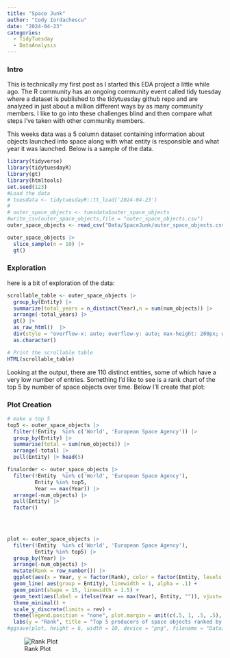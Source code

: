 ```yaml
---
title: "Space Junk"
author: "Cody Iordachescu"
date: "2024-04-23"
categories:
  - TidyTuesday
  - DataAnalysis
---
```


### Intro

This is technically my first post as I started this EDA project a little while ago. The R community has an ongoing community event called tidy tuesday where a dataset is published to the tidytuesday github repo and are analyzed in just about a million different ways by as many community members. I like to go into these challenges blind and then compare what steps I've taken with other community members.

This weeks data was a 5 column dataset containing information about objects launched into space along with what entity is responsible and what year it was launched. Below is a sample of the data.

```r
library(tidyverse)
library(tidytuesdayR)
library(gt)
library(htmltools)
set.seed(123)
#Load the data
# tuesdata <- tidytuesdayR::tt_load('2024-04-23')
# 
# outer_space_objects <- tuesdata$outer_space_objects
#write_csv(outer_space_objects,file = "outer_space_objects.csv")
outer_space_objects <- read_csv("Data/SpaceJunk/outer_space_objects.csv")

outer_space_objects |> 
  slice_sample(n = 10) |> 
  gt()

```

### Exploration

here is a bit of exploration of the data:

```r
scrollable_table <- outer_space_objects |> 
  group_by(Entity) |> 
  summarize(total_years = n_distinct(Year),n = sum(num_objects)) |> 
  arrange(-total_years) |> 
  gt() |> 
  as_raw_html()  |> 
  div(style = "overflow-x: auto; overflow-y: auto; max-height: 200px; width: 100%;") |> 
  as.character()

# Print the scrollable table
HTML(scrollable_table)
```

Looking at the output, there are 110 distinct entities, some of which have a very low number of entries. Something I'd like to see is a rank chart of the top 5 by number of space objects over time. Below I'll create that plot:

### Plot Creation

```r

# make a top 5
top5 <- outer_space_objects |> 
  filter(!Entity  %in% c('World', 'European Space Agency')) |> 
  group_by(Entity) |> 
  summarise(total = sum(num_objects)) |> 
  arrange(-total) |> 
  pull(Entity) |> head(5)

finalorder <- outer_space_objects |> 
  filter(!Entity  %in% c('World', 'European Space Agency'),
         Entity %in% top5,
         Year == max(Year)) |> 
  arrange(-num_objects) |> 
  pull(Entity) |> 
  factor()
  

  

```

```r

plot <- outer_space_objects |> 
  filter(!Entity  %in% c('World', 'European Space Agency'),
         Entity %in% top5) |>
  group_by(Year) |>
  arrange(-num_objects) |> 
  mutate(Rank = row_number()) |>
  ggplot(aes(x = Year, y = factor(Rank), color = factor(Entity, levels = finalorder))) +
  geom_line( aes(group = Entity), linewidth = 1, alpha = .1) +
  geom_point(shape = 15, linewidth = 1.5) + 
  geom_text(aes(label = ifelse(Year == max(Year), Entity, "")), vjust= 2,hjust="inward") +
  theme_minimal() +
  scale_y_discrete(limits = rev) +
  theme(legend.position = "none", plot.margin = unit(c(.5, 1, .5, .5), "in")) + 
  labs(y = "Rank", title = "Top 5 producers of space objects ranked by year")
#ggsave(plot, height = 6, width = 10, device = "png", filename = "Data/SpaceJunk/Rankplot.png")


```

![Rank Plot](Data/SpaceJunk/Rankplot.png)


